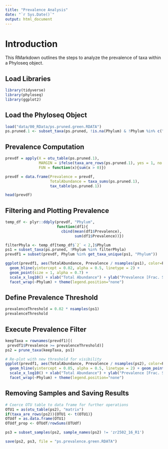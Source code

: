 ```yaml
---
title: "Prevalence Analysis"
date: "`r Sys.Date()`"
output: html_document
---
```


# Introduction

This RMarkdown outlines the steps to analyze the prevalence of taxa within a Phyloseq object.

## Load Libraries

```r
library(tidyverse)
library(phyloseq)
library(ggplot2)
```

## Load the Phyloseq Object

```r
load("data/00_RData/ps.pruned.green.RDATA")
ps.pruned.1 <- subset_taxa(ps.pruned, !is.na(Phylum) & !Phylum %in% c("", "uncharacterized"))
```

## Prevalence Computation

```r
prevdf = apply(X = otu_table(ps.pruned.1),
               MARGIN = ifelse(taxa_are_rows(ps.pruned.1), yes = 1, no = 2),
               FUN = function(x){sum(x > 0)})

prevdf = data.frame(Prevalence = prevdf,
                    TotalAbundance = taxa_sums(ps.pruned.1),
                    tax_table(ps.pruned.1))

head(prevdf)
```

## Filtering and Plotting Prevalence

```r
temp_df <- plyr::ddply(prevdf, "Phylum", 
                       function(df1){
                         cbind(mean(df1$Prevalence),
                               sum(df1$Prevalence))})

filterPhyla <- temp_df[temp_df$`2` < 2,]$Phylum
ps1 = subset_taxa(ps.pruned, !Phylum %in% filterPhyla)
prevdf1 = subset(prevdf, Phylum %in% get_taxa_unique(ps1, "Phylum"))

ggplot(prevdf1, aes(TotalAbundance, Prevalence / nsamples(ps1), color=Phylum)) +
  geom_hline(yintercept = 0.02, alpha = 0.5, linetype = 2) + 
  geom_point(size = 1, alpha = 0.7) +
  scale_x_log10() + xlab("Total Abundance") + ylab("Prevalence [Frac. Samples]") +
  facet_wrap(~Phylum) + theme(legend.position="none")
```

## Define Prevalence Threshold

```r
prevalenceThreshold = 0.02 * nsamples(ps1)
prevalenceThreshold
```

## Execute Prevalence Filter

```r
keepTaxa = rownames(prevdf1)[(
 prevdf1$Prevalence >= prevalenceThreshold)]
ps2 = prune_taxa(keepTaxa, ps1)

# Re-plot with new threshold for visibility
ggplot(prevdf1, aes(TotalAbundance, Prevalence / nsamples(ps2), color=Phylum)) +
  geom_hline(yintercept = 0.05, alpha = 0.5, linetype = 2) + geom_point(size = 2, alpha = 0.7) +
  scale_x_log10() + xlab("Total Abundance") + ylab("Prevalence [Frac. Samples]") +
  facet_wrap(~Phylum) + theme(legend.position="none")
```

## Removing Samples and Saving Results

```r
# Coerce OTU table to data frame for further operations
OTU1 = as(otu_table(ps2), "matrix")
if(taxa_are_rows(ps2)){OTU1 <- t(OTU1)}
OTUdf = as.data.frame(OTU1)
OTUdf_prop <- OTUdf/rowSums(OTUdf)

ps3 = subset_samples(ps2, sample_names(ps2) != 'zr2502_16_R1')

save(ps2, ps3, file = "ps.prevalence.green.RDATA")
```
